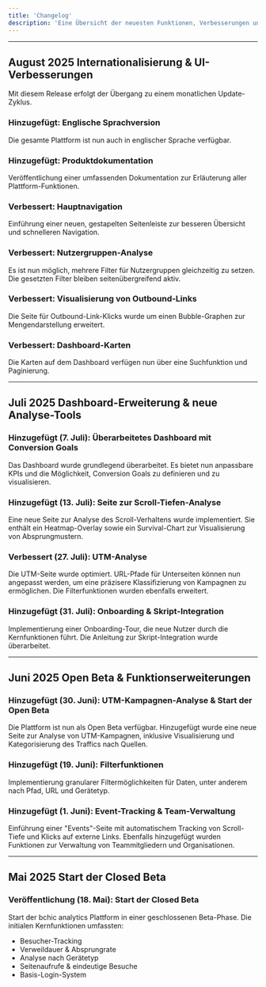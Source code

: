 ```yaml
---
title: 'Changelog'
description: 'Eine Übersicht der neuesten Funktionen, Verbesserungen und Fehlerbehebungen für bchic analytics.'
---
```


<style>
  {`
    .date-badge {
      display: inline-block;
      background-color: #e0eaff;
      color: #3D84FF;
      padding: 6px 14px;
      border-radius: 8px;
      font-weight: 600;
      font-size: 0.9rem;
      margin-bottom: 8px;
    }
  `}
</style>

---

## <span className="date-badge">August 2025</span> Internationalisierung & UI-Verbesserungen

Mit diesem Release erfolgt der Übergang zu einem monatlichen Update-Zyklus.

### Hinzugefügt: Englische Sprachversion
Die gesamte Plattform ist nun auch in englischer Sprache verfügbar.

### Hinzugefügt: Produktdokumentation
Veröffentlichung einer umfassenden Dokumentation zur Erläuterung aller Plattform-Funktionen.

### Verbessert: Hauptnavigation
Einführung einer neuen, gestapelten Seitenleiste zur besseren Übersicht und schnelleren Navigation.

### Verbessert: Nutzergruppen-Analyse
Es ist nun möglich, mehrere Filter für Nutzergruppen gleichzeitig zu setzen. Die gesetzten Filter bleiben seitenübergreifend aktiv.

### Verbessert: Visualisierung von Outbound-Links
Die Seite für Outbound-Link-Klicks wurde um einen Bubble-Graphen zur Mengendarstellung erweitert.

### Verbessert: Dashboard-Karten
Die Karten auf dem Dashboard verfügen nun über eine Suchfunktion und Paginierung.

---

## <span className="date-badge">Juli 2025</span> Dashboard-Erweiterung & neue Analyse-Tools

### Hinzugefügt (7. Juli): Überarbeitetes Dashboard mit Conversion Goals
Das Dashboard wurde grundlegend überarbeitet. Es bietet nun anpassbare KPIs und die Möglichkeit, Conversion Goals zu definieren und zu visualisieren.

### Hinzugefügt (13. Juli): Seite zur Scroll-Tiefen-Analyse
Eine neue Seite zur Analyse des Scroll-Verhaltens wurde implementiert. Sie enthält ein Heatmap-Overlay sowie ein Survival-Chart zur Visualisierung von Absprungmustern.

### Verbessert (27. Juli): UTM-Analyse
Die UTM-Seite wurde optimiert. URL-Pfade für Unterseiten können nun angepasst werden, um eine präzisere Klassifizierung von Kampagnen zu ermöglichen. Die Filterfunktionen wurden ebenfalls erweitert.

### Hinzugefügt (31. Juli): Onboarding & Skript-Integration
Implementierung einer Onboarding-Tour, die neue Nutzer durch die Kernfunktionen führt. Die Anleitung zur Skript-Integration wurde überarbeitet.

---

## <span className="date-badge">Juni 2025</span> Open Beta & Funktionserweiterungen

### Hinzugefügt (30. Juni): UTM-Kampagnen-Analyse & Start der Open Beta
Die Plattform ist nun als Open Beta verfügbar. Hinzugefügt wurde eine neue Seite zur Analyse von UTM-Kampagnen, inklusive Visualisierung und Kategorisierung des Traffics nach Quellen.

### Hinzugefügt (19. Juni): Filterfunktionen
Implementierung granularer Filtermöglichkeiten für Daten, unter anderem nach Pfad, URL und Gerätetyp.

### Hinzugefügt (1. Juni): Event-Tracking & Team-Verwaltung
Einführung einer "Events"-Seite mit automatischem Tracking von Scroll-Tiefe und Klicks auf externe Links. Ebenfalls hinzugefügt wurden Funktionen zur Verwaltung von Teammitgliedern und Organisationen.

---

## <span className="date-badge">Mai 2025</span> Start der Closed Beta

### Veröffentlichung (18. Mai): Start der Closed Beta
Start der bchic analytics Plattform in einer geschlossenen Beta-Phase. Die initialen Kernfunktionen umfassten:
- Besucher-Tracking
- Verweildauer & Absprungrate
- Analyse nach Gerätetyp
- Seitenaufrufe & eindeutige Besuche
- Basis-Login-System